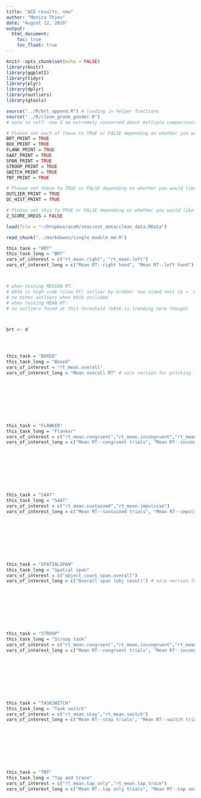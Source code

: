 ```yaml
---
title: "ACE results, new"
author: "Monica Thieu"
date: "August 12, 2016"
output:
  html_document:
    toc: true
    toc_float: true
---
```


```r
knitr::opts_chunk$set(echo = FALSE)
library(knitr)
library(ggplot2)
library(tidyr)
library(plyr)
library(dplyr)
library(outliers)
library(gtools)

source("../R/brt_append.R") # loading in helper functions
source("../R/clean_grade_gender.R")
# note to self: now I am extremely concerned about multiple comparisons... I'll do an FDR using n = n_modules * n_varspermodule
```

```r
# Please set each of these to TRUE or FALSE depending on whether you would like info on the module printed to the summary document.
BRT_PRINT = TRUE
BOX_PRINT = TRUE
FLANK_PRINT = TRUE
SAAT_PRINT = TRUE
SPAN_PRINT = TRUE
STROOP_PRINT = TRUE
SWITCH_PRINT = TRUE
TNT_PRINT = TRUE

# Please set these to TRUE or FALSE depending on whether you would like outlier checking info or quality control histograms printed for ALL modules or not. Even if these are set to TRUE, they will not print for modules which have been turned off (set as FALSE) in the above block.
OUTLIER_PRINT = TRUE
QC_HIST_PRINT = TRUE

# Please set this to TRUE or FALSE depending on whether you would like ALL continuous x-regressors z-scored. They will always be mean-centered; this just z-scores them by further dividing them by std dev.
Z_SCORE_XREGS = FALSE
```


```r
load(file = "~/Dropbox/aceR/seacrest_data/clean_data.RData")
```

```r
read_chunk("../markdowns/single_module_md.R")
```

```r
this_task = "BRT"
this_task_long = "BRT"
vars_of_interest = c("rt_mean.right", "rt_mean.left")
vars_of_interest_long = c("Mean RT--right hand", "Mean RT--left hand") # nice version for printing in graphs
```

```r
```

```r
```

```r
# when testing MEDIAN RT:
# b016 is high side (slow RT) outlier by Grubbs' two sided test (p = .020)
# no other outliers when b016 excluded
# when testing MEAN RT:
# no outliers found at this threshold (b016 is trending here though)
```

```r
```

```r
```

```r
brt <- d
```

```r
```

```r
```

```r
```

```r
this_task = "BOXED"
this_task_long = "Boxed"
vars_of_interest = "rt_mean.overall"
vars_of_interest_long = "Mean overall RT" # nice version for printing in graphs
```

```r
```

```r
```

```r
```

```r
```

```r
```

```r
```

```r
```

```r
```

```r
this_task = "FLANKER"
this_task_long = "Flanker"
vars_of_interest = c("rt_mean.congruent","rt_mean.incongruent","rt_mean.cost")
vars_of_interest_long = c("Mean RT--congruent trials", "Mean RT--incongruent trials", "Mean cost of incongruence on RT") # nice version for printing in graphs
```

```r
```

```r
```

```r
```

```r
```

```r
```

```r
```

```r
```

```r
```

```r
this_task = "SAAT"
this_task_long = "SAAT"
vars_of_interest = c("rt_mean.sustained","rt_mean.impulsive")
vars_of_interest_long = c("Mean RT--sustained trials", "Mean RT--impulsive trials") # nice version for printing in graphs
```

```r
```

```r
```

```r
```

```r
```

```r
```

```r
```

```r
```

```r
```

```r
this_task = "SPATIALSPAN"
this_task_long = "Spatial span"
vars_of_interest = c("object_count_span.overall")
vars_of_interest_long = c("Overall span (obj count)") # nice version for printing in graphs
```

```r
```

```r
```

```r
```

```r
```

```r
```

```r
```

```r
```

```r
```

```r
this_task = "STROOP"
this_task_long = "Stroop task"
vars_of_interest = c("rt_mean.congruent","rt_mean.incongruent","rt_mean.cost")
vars_of_interest_long = c("Mean RT--congruent trials", "Mean RT--incongruent trials", "Mean cost of incongruence on RT") # nice version for printing in graphs
```

```r
```

```r
```

```r
```

```r
```

```r
```

```r
```

```r
```

```r
```

```r
this_task = "TASKSWITCH"
this_task_long = "Task switch"
vars_of_interest = c("rt_mean.stay","rt_mean.switch")
vars_of_interest_long = c("Mean RT--stay trials", "Mean RT--switch trials") # nice version for printing in graphs
```

```r
```

```r
```

```r
```

```r
```

```r
```

```r
```

```r
```

```r
```

```r
this_task = "TNT"
this_task_long = "Tap and trace"
vars_of_interest = c("rt_mean.tap_only","rt_mean.tap_trace")
vars_of_interest_long = c("Mean RT--tap only trials", "Mean RT--tap and trace trials") # nice version for printing in graphs
```

```r
```

```r
```

```r
```

```r
```

```r
```

```r
```

```r
```

```r
```